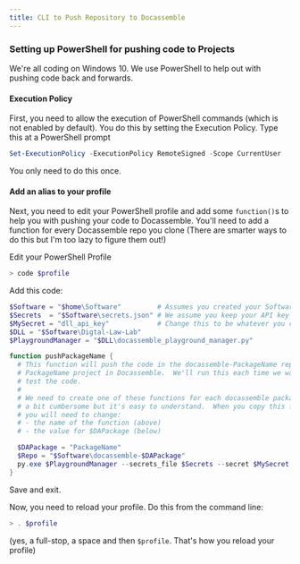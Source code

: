 ```yaml
---
title: CLI to Push Repository to Docassemble
---
```

### Setting up PowerShell for pushing code to Projects
We're all coding on Windows 10.  We use PowerShell to help out with pushing code back and forwards.  

#### Execution Policy
First, you need to allow the execution of PowerShell commands (which is not enabled by default).  You do this by setting the Execution Policy. Type this at a PowerShell prompt
```powershell
Set-ExecutionPolicy -ExecutionPolicy RemoteSigned -Scope CurrentUser
```

You only need to do this once.

#### Add an alias to your profile
Next, you need to edit your PowerShell profile and add some `function()`s to help you with pushing your code to Docassemble.  You'll need to add a function for every Docassemble repo you clone (There are smarter ways to do this but I'm too lazy to figure them out!)

Edit your PowerShell Profile
```powershell
> code $profile
```

Add this code:
```powershell
$Software = "$home\Software"         # Assumes you created your Software directory in your home directory
$Secrets  = "$Software\secrets.json" # We assume you keep your API key in secrets.json in your Software directory
$MySecret = "dll_api_key"            # Change this to be whatever you called your API key when you set up your secrets.json
$DLL = "$Software\Digtal-Law-Lab" 
$PlaygroundManager = "$DLL\docassemble_playground_manager.py"

function pushPackageName {
  # This function will push the code in the docassemble-PackageName repo into the 
  # PackageName project in Docassemble.  We'll run this each time we want to run and/or
  # test the code.
  #
  # We need to create one of these functions for each docassemble package we work on. It's
  # a bit cumbersome but it's easy to understand.  When you copy this function for a new package
  # you will need to change:
  # - the name of the function (above)
  # - the value for $DAPackage (below)

  $DAPackage = "PackageName"
  $Repo = "$Software\docassemble-$DAPackage"
  py.exe $PlaygroundManager --secrets_file $Secrets --secret $MySecret --push --project $DAPackage --package $Repo
}
```
Save and exit. 

Now, you need to reload your profile.  Do this from the command line:
```powershell
> . $profile
```
(yes, a full-stop, a space and then `$profile`.  That's how you reload your profile)